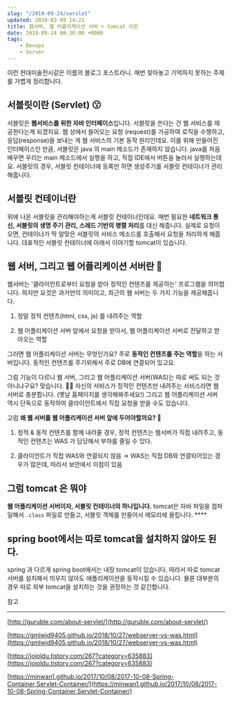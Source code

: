 ```yaml
---
slug: "/2019-09-24/servlet"
updated: 2020-03-09 14:21
title: 웹서버, 웹 어플리케이션 서버 + tomcat 이란
date: 2019-09-24 00:30:00 +0000
tags: 
    - Devops
    - Server
---
```


이런 현대미술전시같은 이름의 블로그 포스트라니. 매번 찾아놓고 기억하지 못하는 주제를 가볍게 정리합니다.

## 서블릿이란 (Servlet) 😗

서블릿은 **웹서비스를 위한 자바 인터페이스**입니다.  서블릿을 쓴다는 건 웹 서비스를 제공한다는게 되겠지요. 웹 상에서 들어오는 요청 (request)를 가공하여 로직을 수행하고, 응답(response)을 보내는 게 웹 서비스의 기본 동작 원리인데요. 이를 위해 만들어진 인터페이스인 만큼, 서블릿은 java 의 main 메소드가 존재하지 않습니다. java를 처음 배우면 우리는 main 메소드에서 실행을 하고, 직접 IDE에서 버튼을 눌러서 실행하는데요. 서블릿의 경우, 서블릿 컨테이너에 등록만 하면 생성주기를 서블릿 컨테이너가 관리해줍니다. 

## 서블릿 컨테이너란

위에 나온 서블릿을 관리해야하는게 서블릿 컨테이너인데요.  매번 필요한 **네트워크 통신, 서블릿의 생명 주기 관리, 스레드 기반의 병렬 처리**를 대신 해줍니다. 실제로 요청이 오면, 컨테이너가 딱 알맞은 서블릿의 서비스 메소드를 호출해서 요청을 처리하게 해줍니다. 대표적인 서블릿 컨테이너에 아래서 이야기할 tomcat이 있습니다. 

## 웹 서버, 그리고 웹 어플리케이션 서버란 👀

웹서버는 '클라이언트로부터 요청을 받아 정적인 컨텐츠를 제공하는' 프로그램을 의미합니다. 하지만 요것은 과거만의 의미이고, 최근의 웹 서버는 두 가지 기능을 제공해줍니다. 

1) 정말 정적 컨텐츠(html, css, js) 를 내려주는 역할

2) 웹 어플리케이션 서버 앞에서 요청을 받아서, 웹 어플리케이션 서버로 전달하고 받아오는 역할

그러면 웹 어플리케이션 서버는 무엇인가요? 주로 **동적인 컨텐츠를 주는 역할**을 하는 서버입니다. 동적인 컨텐츠를 주기위해서 주로 DB에 연결되어 있고요. 

그럼 기능이 다르니 웹 서버, 그리고 웹 어플리케이션 서버(WAS)는 따로 써도 되는 것 아니냐구요?  맞습니다. 🙆‍♀️ 자신의 서비스가 정적인 컨텐츠만 내려주는 서비스라면 웹 서버로 충분합니다. (옛날 홈페이지를 생각해봐주세요!) 그리고 웹 어플리케이션 서버 역시 단독으로 동작하여 클라이언트에서 직접 요청을 받을 수도 있습니다. 

고럼 **왜 웹 서버를 웹 어플리케이션 서버 앞에 두어야할까요? 🤔**

1) 정적  & 동적 컨텐츠를 함께 내려줄 경우, 정적 컨텐츠는 웹서버가 직접 내려주고, 동적인 컨텐츠는 WAS 가 담당해서 부하를 줄일 수 있다.

2) 클라이언트가 직접 WAS와 연결되지 않음 → WAS는 직접 DB와 연결되어있는 경우가 많은데, 따라서 보안에서 이점이 있음 

## 그럼 tomcat 은 뭐야

**웹 어플리케이션 서버이자, 서블릿 컨테이너의 하나입니다.** tomcat은 자바 파일을 컴파일해서 `.class` 파일로 만들고, 서블릿 객체를 만들어서 메모리에 올립니다.  ****

## spring boot에서는 따로 tomcat을 설치하지 않아도 된다.

spring 과 다르게 spring boot에서는 내장 tomcat이 있습니다. 따라서 따로 tomcat 서버를 설치해서 띄우지 않아도 애플리케이션을 동작시킬 수 있습니다. 물론 대부분의 경우 따로 외부 tomcat을 설치하는 것을 권장하는 것 같긴합니다. 

참고

---

[http://guruble.com/about-servlet/](http://guruble.com/about-servlet/)

[https://gmlwjd9405.github.io/2018/10/27/webserver-vs-was.html](https://gmlwjd9405.github.io/2018/10/27/webserver-vs-was.html)

[https://jojoldu.tistory.com/267?category=635883](https://jojoldu.tistory.com/267?category=635883)

[https://minwan1.github.io/2017/10/08/2017-10-08-Spring-Container,Servlet-Container/](https://minwan1.github.io/2017/10/08/2017-10-08-Spring-Container,Servlet-Container/)